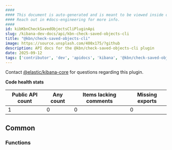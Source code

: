 ```yaml
---
####
#### This document is auto-generated and is meant to be viewed inside our experimental, new docs system.
#### Reach out in #docs-engineering for more info.
####
id: kibKbnCheckSavedObjectsCliPluginApi
slug: /kibana-dev-docs/api/kbn-check-saved-objects-cli
title: "@kbn/check-saved-objects-cli"
image: https://source.unsplash.com/400x175/?github
description: API docs for the @kbn/check-saved-objects-cli plugin
date: 2025-09-12
tags: ['contributor', 'dev', 'apidocs', 'kibana', '@kbn/check-saved-objects-cli']
---
```




Contact [@elastic/kibana-core](https://github.com/orgs/elastic/teams/kibana-core) for questions regarding this plugin.

**Code health stats**

| Public API count  | Any count | Items lacking comments | Missing exports |
|-------------------|-----------|------------------------|-----------------|
| 1 | 0 | 0 | 0 |

## Common

### Functions
<DocDefinitionList data={kbnCheckSavedObjectsCliObj.common.functions}/>

